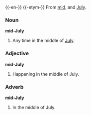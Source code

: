{{-en-}}
{{-etym-}}
From [[mid]], and [[July]].

===Noun===
'''mid-July'''

# Any time in the middle of [[July]].

===Adjective===
'''mid-July'''

#Happening in the middle of July.

===Adverb===
'''mid-July'''

#In the middle of July.